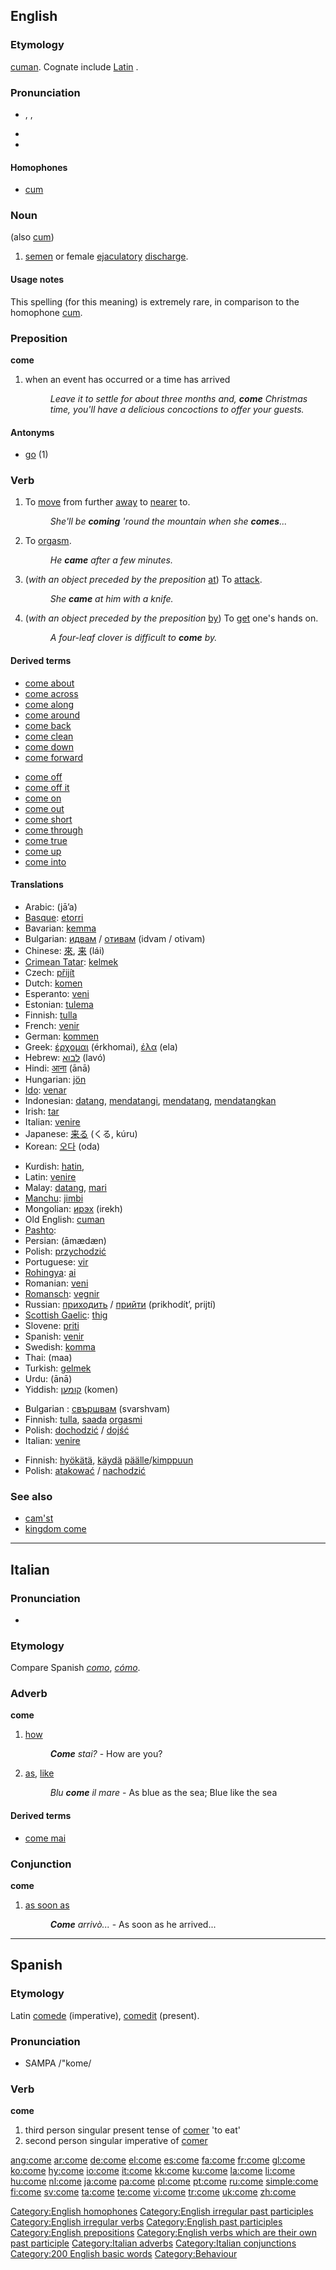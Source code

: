 {{wikipedia}}
==English==

{{rank|old|came|men|107|come|without|make|def}}

===Etymology===
{{OE.}} [[cuman]]. Cognate include [[Latin]] {{term|commeo|commeō|come and go, go up and down}}.

===Pronunciation===
* {{enPR|/kŭm/}}, {{IPA|/kʌm/}}, {{SAMPA|/kVm/}}
* {{audio|en-us-come.ogg|Audio (US)}}
* {{rhymes|ʌm}}

====Homophones====
* [[cum]]

===Noun===
{{en-noun|-}} (also [[cum]])

# {{slang}} [[semen]] or female [[ejaculatory]] [[discharge]].

====Usage notes====
This spelling (for this meaning) is extremely rare, in comparison to the homophone [[cum]].

===Preposition===
'''come'''

# when an event has occurred or a time has arrived
#: ''Leave it to settle for about three months and, '''come''' Christmas time, you'll have a delicious concoctions to offer your guests.''

====Antonyms====
* [[go]] (1)

===Verb===
{{en-verb|comes|[[coming]] ''or archaic'' [[come]]|came|come}}

# {{intransitive}} To [[move]] from further [[away]] to [[near]]er to.
#: ''She'll be '''coming''' 'round the mountain when she '''comes'''...''
# {{intransitive}} {{slang}} {{alternative spelling of|[[cum]]}}  To [[orgasm]].
#: ''He '''came''' after a few minutes.''
# {{intransitive}} (''with an object preceded by the preposition'' [[at]]) To [[attack]].
#: ''She '''came''' at him with a knife.''
# {{intransitive}} (''with an object preceded by the preposition'' [[by]]) To [[get]] one's hands on.
#: ''A four-leaf clover is difficult to '''come''' by.''

====Derived terms====
{{top2}}
* [[come about]]
* [[come across]]
* [[come along]]
* [[come around]]
* [[come back]]
* [[come clean]]
* [[come down]]
* [[come forward]]
{{mid2}}
* [[come off]]
* [[come off it]]
* [[come on]]
* [[come out]]
* [[come short]]
* [[come through]]
* [[come true]]
* [[come up]]
* [[come into]]
{{bottom2}}

====Translations====
{{trans-top|To move from further away to nearer to}}
* Arabic: {{Arab|[[جاء]]}} (jā’a)
* [[Basque]]: [[etorri]]
* Bavarian: [[kemma]]
* Bulgarian: [[идвам]] / [[отивам]] (idvam / otivam)
* Chinese: [[來]], [[来]] (lái)
* [[Crimean Tatar]]: [[kelmek]]
* Czech: [[přijít]]
* Dutch: [[komen]]
* Esperanto: [[veni#Esperanto|veni]]
* Estonian: [[tulema]]
* Finnish: [[tulla]]
* French: [[venir]]
* German: [[kommen]]
* Greek: [[έρχομαι]] (érkhomai), [[έλα]] (ela)
* Hebrew: [[לבוא]] (lavó)
* Hindi: [[आना]] (ānā)
* Hungarian: [[jön]]
* [[Ido]]: [[venar]]
* Indonesian: [[datang]], [[datang|mendatangi]], [[datang|mendatang]], [[datang|mendatangkan]]
* Irish: [[tar#Irish|tar]]
* Italian: [[venire]]
* Japanese: [[来る]] (くる, kúru)
* Korean: [[오다]] (oda)
{{trans-mid}}
* Kurdish: [[hatin]], {{KUchar|[[هاتن]]}}
* Latin: [[venire]]
* Malay: [[datang]], [[mari]]
* [[Manchu]]: [[jimbi]]
* Mongolian: [[ирэх]] (irekh)
* Old English: [[cuman]]
* [[Pashto]]: {{PSchar|[[راتلل]]}}
* Persian: {{fa-Arab|[[آمدن]]}} (āmædæn)
* Polish: [[przychodzić]]
* Portuguese: [[vir]]
* [[Rohingya]]: [[ai]]
* Romanian: [[veni]]
* [[Romansch]]: [[vegnir]]
* Russian: [[приходить]] / [[прийти]] (prikhodít’, prijtí)
* [[Scottish Gaelic]]: [[thig]]
* Slovene: [[priti]]
* Spanish: [[venir]]
* Swedish: [[komma]]
* Thai: {{Thai|[[มา]]}} (maa)
* Turkish: [[gelmek]]
* Urdu: {{URchar|[[آنا]]}} (ānā)
* Yiddish: [[קומען]] (komen)
{{trans-bottom}}

{{trans-top|To orgasm}}
* Bulgarian : [[свършвам]] (svarshvam)
* Finnish: [[tulla]], [[saada]] [[orgasmi]]
* Polish: [[dochodzić]] / [[dojść]]
* Italian: [[venire]]
{{trans-mid}}
{{trans-bottom}}

{{trans-top|(come at) To attack}}
* Finnish: [[hyökätä]], [[käydä]] [[päälle]]/[[kimppuun]]
* Polish: [[atakować]] / [[nachodzić]]
{{trans-mid}}
{{trans-bottom}}

{{trans-top|(come by) To get one’s hands on}}
{{trans-mid}}
{{trans-bottom}}

===See also===
* [[cam'st]]
* [[kingdom come]]

[[Category:English homophones]]
[[Category:English irregular past participles]]
[[Category:English irregular verbs]]
[[Category:English past participles]]
[[Category:English prepositions]]
[[Category:English verbs which are their own past participle]]

----

==Italian==

===Pronunciation===
* {{IPA|[ˈkome]}}

===Etymology===
Compare Spanish ''[[como]]'', ''[[cómo]]''.

===Adverb===
'''come'''

# [[how]]
#: '''''Come''' stai?'' - How are you?
# [[as]], [[like]]
#: ''Blu '''come''' il mare'' - As blue as the sea; Blue like the sea

====Derived terms====
* [[come mai]]

===Conjunction===
'''come'''

# [[as soon as]]
#: '''''Come''' arrivò...'' - As soon as he arrived...

[[Category:Italian adverbs]]
[[Category:Italian conjunctions]]

----

==Spanish==

===Etymology===
Latin [[comede]] (imperative), [[comedit]] (present).

===Pronunciation===
* SAMPA /"kome/

===Verb===
'''come'''

# third person singular present tense of [[comer]] 'to eat'
# second person singular imperative of [[comer]]

[[Category:200 English basic words]]
[[Category:Behaviour]]

[[ang:come]]
[[ar:come]]
[[de:come]]
[[el:come]]
[[es:come]]
[[fa:come]]
[[fr:come]]
[[gl:come]]
[[ko:come]]
[[hy:come]]
[[io:come]]
[[it:come]]
[[kk:come]]
[[ku:come]]
[[la:come]]
[[li:come]]
[[hu:come]]
[[nl:come]]
[[ja:come]]
[[pa:come]]
[[pl:come]]
[[pt:come]]
[[ru:come]]
[[simple:come]]
[[fi:come]]
[[sv:come]]
[[ta:come]]
[[te:come]]
[[vi:come]]
[[tr:come]]
[[uk:come]]
[[zh:come]]